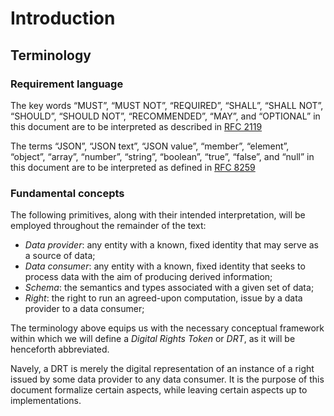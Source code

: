 # Introduction

## Terminology

### Requirement language

The key words "MUST", "MUST NOT", "REQUIRED", "SHALL", "SHALL NOT", "SHOULD",
"SHOULD NOT", "RECOMMENDED", "MAY", and "OPTIONAL" in this document are to be
interpreted as described in
[RFC 2119](https://datatracker.ietf.org/doc/html/rfc2119)

The terms "JSON", "JSON text", "JSON value", "member", "element", "object",
"array", "number", "string", "boolean", "true", "false", and "null" in this
document are to be interpreted as defined in
[RFC 8259](https://datatracker.ietf.org/doc/html/rfc8259)

### Fundamental concepts

The following primitives, along with their intended interpretation, will be
employed throughout the remainder of the text:

- *Data provider*: any entity with a known, fixed identity that may serve as a
  source of data;
- *Data consumer*: any entity with a known, fixed identity that seeks to
  process data with the aim of producing derived information;
- *Schema*: the semantics and types associated with a given set of data;
- *Right*: the right to run an agreed-upon computation, issue by a data
  provider to a data consumer;

The terminology above equips us with the necessary conceptual framework within
which we will define a *Digital Rights Token* or *DRT*, as it will be
henceforth abbreviated.

Na\text{\"i}vely, a DRT is merely the digital representation of an
instance of a right issued by some data provider to any data consumer.  It is
the purpose of this document formalize certain aspects, while leaving certain
aspects up to implementations.

